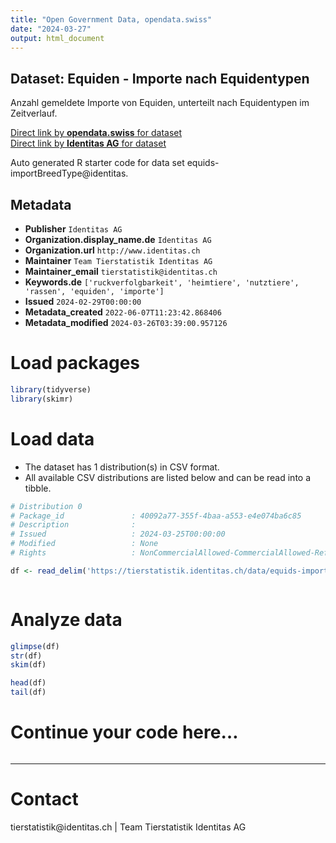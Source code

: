 ```yaml
---
title: "Open Government Data, opendata.swiss"
date: "2024-03-27"
output: html_document
---
```


## Dataset: Equiden - Importe nach Equidentypen

Anzahl gemeldete Importe von Equiden, unterteilt nach Equidentypen im Zeitverlauf. 

[Direct link by **opendata.swiss** for dataset](https://opendata.swiss/de/dataset/equiden-importe-nach-equidentypen)<br>
[Direct link by **Identitas AG** for dataset](https://tierstatistik.identitas.ch/)

Auto generated R starter code for data set equids-importBreedType@identitas.

## Metadata

- **Publisher** `Identitas AG`
- **Organization.display_name.de** `Identitas AG`
- **Organization.url** `http://www.identitas.ch`
- **Maintainer** `Team Tierstatistik Identitas AG`
- **Maintainer_email** `tierstatistik@identitas.ch`
- **Keywords.de** `['ruckverfolgbarkeit', 'heimtiere', 'nutztiere', 'rassen', 'equiden', 'importe']`
- **Issued** `2024-02-29T00:00:00`
- **Metadata_created** `2022-06-07T11:23:42.868406`
- **Metadata_modified** `2024-03-26T03:39:00.957126`


# Load packages

```r

library(tidyverse)
library(skimr)

```

# Load data

-   The dataset has 1 distribution(s) in CSV format.
-   All available CSV distributions are listed below and can be read into a tibble.

```r

# Distribution 0
# Package_id               : 40092a77-355f-4baa-a553-e4e074ba6c85
# Description              : 
# Issued                   : 2024-03-25T00:00:00
# Modified                 : None
# Rights                   : NonCommercialAllowed-CommercialAllowed-ReferenceRequired

df <- read_delim('https://tierstatistik.identitas.ch/data/equids-importBreedType.csv')



```

# Analyze data

```r

glimpse(df)
str(df)
skim(df)

head(df)
tail(df)

```

# Continue your code here...

```r

```

------------------------------------------------------------------------

# Contact

tierstatistik@identitas.ch | Team Tierstatistik Identitas AG
